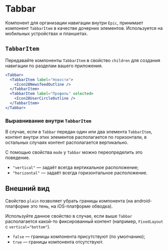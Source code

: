 <Overview>

# Tabbar

Компонент для организации навигации внутри `Epic`, принимает компонент `TabbarItem` в качестве дочерних элементов.
Используется на мобильных устройствах и планшетах.

</Overview>

## `TabbarItem`

Передавайте компоненты `TabbarItem` в свойство `children` для создания навигации по разделам вашего приложения.

```jsx
<Tabbar>
  <TabbarItem label="Новости">
    <Icon28NewsfeedOutline />
  </TabbarItem>
  <TabbarItem label="Профиль" selected>
    <Icon28UserCircleOutline />
  </TabbarItem>
</Tabbar>
```

### Выравнивание внутри `TabbarItem`

В случае, если в `Tabbar` передан один или два элемента `TabbarItem`, контент внутри этих элементов располагается по горизонтали,
в остальных случаях контент располагается вертикально.

С помощью свойства `mode` у `Tabbar` можно переопределить это поведение.

- `"vertical"` — задаёт всегда вертикальное расположение;
- `"horizontal"` — задаёт всегда горизонтальное расположение.

## Внешний вид

Свойство `plain` позволяет убрать границы компонента (на android-платформе это тень, на iOS-платформе обводка).

Используйте данное свойство в случае, если выше `Tabbar` располагается какой-то фиксированный контент
(например, `FixedLayout` c `vertical="bottom"`).

- `false` — границы компонента присутствуют (по умолчанию);
- `true` — границы компонента отсутствуют.

